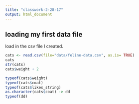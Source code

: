 ```yaml
---
title: "classwork-2-28-17"
output: html_document
---
```

## loading my first data file

load in the csv file I created.
```r
cats <- read.csv(file="data/feline-data.csv", as.is= TRUE)
cats
str(cats)
cats$weight + 2

typeof(cats$weight)
typeof(cats$coat)
typeof(cats$likes_string)
as.character(cats$coat) -> dd
typeof(dd)
```